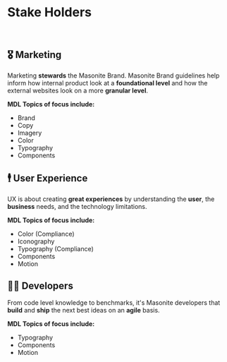 
<Meta title="Overview/Stake Holders" />

# Stake Holders

<br />

## 🎖 Marketing

Marketing **stewards** the Masonite Brand. Masonite Brand guidelines help inform how internal product look at a **foundational level** and how the external websites look on a more **granular level**.

**MDL Topics of focus include:**

- Brand
- Copy
- Imagery
- Color
- Typography
- Components

## 🕴 User Experience

UX is about creating **great experiences** by understanding the **user**, the **business** needs, and the technology limitations.

**MDL Topics of focus include:**

- Color (Compliance)
- Iconography
- Typography (Compliance)
- Components
- Motion

## 🏋️‍♂️ Developers

From code level knowledge to benchmarks, it's Masonite developers that **build** and **ship** the next best ideas on an **agile** basis.

**MDL Topics of focus include:**

- Typography
- Components
- Motion
